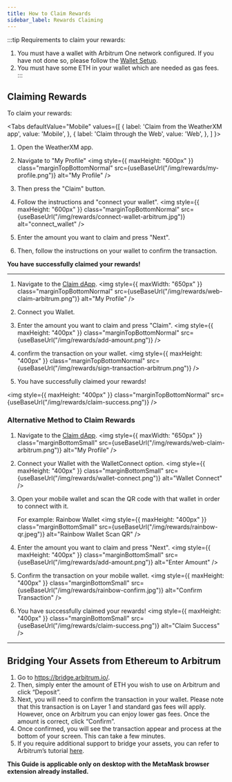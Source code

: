 ```yaml
---
title: How to Claim Rewards
sidebar_label: Rewards Claiming
---
```




:::tip 
Requirements to claim your rewards: 
1. You must have a wallet with Arbitrum One network configured. If you have not done so, please follow the [Wallet Setup](/rewards/how-to-join-arbitrum-and-see-your-tokens).
2. You must have some ETH in your wallet which are needed as gas fees. 
:::

## Claiming Rewards

To claim your rewards:

<Tabs
  defaultValue="Mobile"
  values={[
    { label: 'Claim from the WeatherXM app', value: 'Mobile', },
    { label: 'Claim through the Web', value: 'Web', },
  ]
}>

<TabItem value="Mobile">

1. Open the WeatherXM app. 
2. Navigate to "My Profile"
<img style={{ maxHeight: "600px" }} class="marginTopBottomNormal" src={useBaseUrl("/img/rewards/my-profile.png")} alt="My Profile" />

3. Then press the "Claim" button. 
4. Follow the instructions and "connect your wallet".
<img style={{ maxHeight: "600px" }} class="marginTopBottomNormal" src={useBaseUrl("/img/rewards/connect-wallet-arbitrum.jpg")} alt="connect_wallet" />

5. Enter the amount you want to claim and press "Next".
6. Then, follow the instructions on your wallet to confirm the transaction.

**You have successfully claimed your rewards!**

<hr/>

</TabItem>

<TabItem value="Web">

1. Navigate to the [Claim dApp](https://claim.weatherxm.com/).
<img style={{ maxWidth: "650px" }} class="marginTopBottomNormal" src={useBaseUrl("/img/rewards/web-claim-arbitrum.png")} alt="My Profile" />

2. Connect you Wallet.
3. Enter the amount you want to claim and press "Claim".
<img style={{ maxHeight: "400px" }} class="marginTopBottomNormal" src={useBaseUrl("/img/rewards/add-amount.png")} />

4. confirm the transaction on your wallet.
<img style={{ maxHeight: "400px" }} class="marginTopBottomNormal" src={useBaseUrl("/img/rewards/sign-transaction-arbitrum.png")} />

5. You have successfully claimed your rewards!

<img style={{ maxHeight: "400px" }} class="marginTopBottomNormal" src={useBaseUrl("/img/rewards/claim-success.png")} />


</TabItem>

</Tabs>

### Alternative Method to Claim Rewards
1. Navigate to the [Claim dApp](https://claim.weatherxm.com/).
   <img style={{ maxWidth: "650px" }} class="marginBottomSmall" src={useBaseUrl("/img/rewards/web-claim-arbitrum.png")} alt="My Profile" />

2. Connect your Wallet with the WalletConnect option.
   <img style={{ maxHeight: "400px" }} class="marginBottomSmall" src={useBaseUrl("/img/rewards/wallet-connect.png")} alt="Wallet Connect" />

3. Open your mobile wallet and scan the QR code with that wallet in order to connect with it.

   For example: Rainbow Wallet
   <img style={{ maxHeight: "400px" }} class="marginBottomSmall" src={useBaseUrl("/img/rewards/rainbow-qr.jpeg")} alt="Rainbow Wallet Scan QR" />

4. Enter the amount you want to claim and press "Next".
   <img style={{ maxHeight: "400px" }} class="marginBottomSmall" src={useBaseUrl("/img/rewards/add-amount.png")} alt="Enter Amount" />

5. Confirm the transaction on your mobile wallet.
   <img style={{ maxHeight: "400px" }} class="marginBottomSmall" src={useBaseUrl("/img/rewards/rainbow-confirm.jpg")} alt="Confirm Transaction" />

6. You have successfully claimed your rewards!
   <img style={{ maxHeight: "400px" }} class="marginBottomSmall" src={useBaseUrl("/img/rewards/claim-success.png")} alt="Claim Success" />

<hr/>

## Bridging Your Assets from Ethereum to Arbitrum
1. Go to https://bridge.arbitrum.io/.
2. Then, simply enter the amount of ETH you wish to use on Arbitrum and click “Deposit”.
3. Next, you will need to confirm the transaction in your wallet. Please note that this transaction is on Layer 1 and standard gas fees will apply.
However, once on Arbitrum you can enjoy lower gas fees. Once the amount is correct, click “Confirm”.
4. Once confirmed, you will see the transaction appear and process at the bottom of your screen. This can take a few minutes.
5. If you require additional support to bridge your assets, you can refer to Arbitrum’s tutorial [here](https://docs.arbitrum.io/getting-started-users).

 **This Guide is applicable only on desktop with the MetaMask browser extension already installed.**
